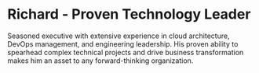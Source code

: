# Richard - Proven Technology Leader

Seasoned executive with extensive experience in cloud architecture, DevOps management, and engineering leadership. His proven ability to spearhead complex technical projects and drive business transformation makes him an asset to any forward-thinking organization.
